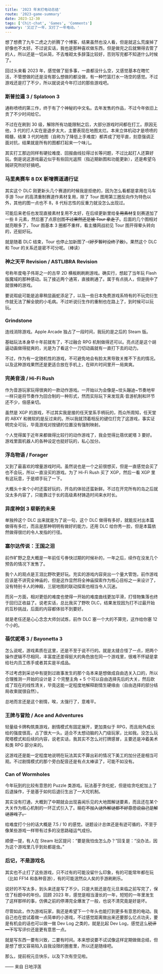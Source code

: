 ```yaml
---
title: '2023 年末打电动总结'
route: '2023-game-summary'
date: 2023-12-30
tags: ['Chit-chat', 'Games', 'Comments']
summary: '又过了一年，又打了一年电动。'
---
```



想了想费了九牛二虎之力折腾了个博客，结果虽然也没人看，但是就这么荒废掉了好像也不太好。不过说实话，我也是那种喜欢做东西，但是做完之后就懒得去管了的人，所以还是一切从简，不去堆砌太多辞藻比较好，否则写完都不知道什么时候了。

回过头来看 2023 年，感觉做了挺多事，一直都没什么空，又感觉基本在瞎忙活，不管想做的还是没有那么想做的都没做，有一种竹篮打水一场空的感觉。不过游戏还是打了不少，所以就说说今年打过的那些游戏吧。

### 斯普拉遁 3 <HeaderSub>/ Splatoon 3</HeaderSub>

通称喷喷的第三作，终于有了个神秘的中文名。去年发售的作品，不过今年依旧上贡了不少时间给它。

不过在在刷到 30 级，解除所有功能限制之后，大部分游戏时间都在打工。原因无他，3 代的打人实在是退步太大，主要表现在地图太烂。本来立体机动才是喷喷的精髓，结果 3 代的地图（自称为了降低上手难度）都弄成了短平直，刻意强调正面对抗，结果就是所有的图都打起来一个味儿。

其实打工那边同样有硬拉难度、回报曲线拉得过长等问题，不过比起打人还算好玩。倒是说这游戏最近似乎有些回光返照（指近期新图和功能更新），还是希望乌贼研究所好好搞吧。

### 马里奥赛车 8 DX 新增赛道通行证

其实这个 DLC 刚更新头几个赛道的时候我是拒绝的，因为怎么看都是拿用在马车手游 Tour 的高清重制赛道作素材复用，除了 Tour 图用第三圈反向作为特色以外，其他的图一点也不 8，8 代标志性的反重力就没怎么出现过。

可能后来老任也发现直接素材复用不太好，在后续更新里给~~复用素材~~复刻赛道加了一些 8 元素，然后塞了点原创图~~不过果然还是被 Tour 拿走了~~。后面的几个图相对就亮眼多了，Tour 图基本 3 圈都不重样，看主播网战初见 Tour 图开得晕头转向的，还挺好玩。

就是随着 DLC 结束，Tour 也停止加新图了<del>（好歹暂时没终了致）</del>。果然这个 DLC 和 Tour 的关系还是密不可分呢。（棒读）

### 神之天平 Revision <HeaderSub>/ ASTLIBRA Revision</HeaderSub>

号称年度电子伟哥之一的古早 2D 横板刷刷刷游戏。确实行，想起了当年玩 Flash 版魔域的那种感动。玩了接近两个通宵，直接刷通了。属于有点挑人，但是挑中了就很棒的游戏。

要说瑕疵可能是追章稍显画蛇添足了，以及一些日本免费游戏系特有的不玩完衍生作就无法了解全貌的小毛病。不过听说衍生作的重制也在路上了，到时候可以玩玩。

### Grindstone

连线消除游戏。Apple Arcade 独占了一段时间，我玩的是之后的 Steam 版。

基础玩法本身早十年前就有了，不过融合 RPG 机制做得还可以。亮点还是这个胡逼动画做得挺爽的，光是为了看这个一刀切动画就有一直打下去的动力。

不过，作为有一定随机性的游戏，不可避免地会有脸太黑导致关推不下去的情况。以及这种游戏果然还是更适合放在手机上，在碎片时间里开一局爽爽。

### 完美音浪 <HeaderSub>/ Hi-Fi Rush </HeaderSub>

作为音游玩家玩得很爽的一款动作游戏。一开始以为会像是~坟头蹦迪~节奏地牢一样只是将节奏作为回合制的一种形式，然而实际玩下来发现真·音游机制和环节还不少，倍感亲切。

虽然是 XGP 的游戏，不过其实我是接的任天堂系手柄玩的，而众所周知，任天堂的 ABXY 和微软的是反过来的。所以我就顶着相反的键位打完了这游戏，事实证明完全可玩，毕竟游戏对按键的位置没有强制映射。

个人觉得属于近年来都做得比较行的动作游戏了，我会觉得比蓓优妮塔 3 要好。游戏里面机器人的各种设定也挺好玩的，私心加分。

### 浮岛物语 <HeaderSub>/ Forager</HeaderSub>

又到了最喜欢的增量游戏时间。虽然说也是一个之前很想买，但是一直感觉会买了也不会玩，所以一直没买的游戏。为了 Hi-Fi Rush 买了 XGP，然后一看 XGP 里有这玩意，于是顺手玩了一下。

大概头十来个小时还蛮好玩的，开岛的体验还蛮新鲜。不过在开完所有的岛之后就没太多内容了，只能靠过于长的高级素材铸造时间来水时长。

### 异度神剑 3 崭新的未来

单独拎这个 DLC 出来就是为了说一句，这个 DLC 做得有多好，就能反衬出本篇做得有多烂，而且是那种明明有做好的能力，还用 DLC 给你秀一脸，但是本篇依然做得很烂的令人发指的行径。

### 塞尔达传说：王国之泪

前作旷野之息大概是一年前任亏券快过期的时候补的，一年之后，续作在没发几个预告的情况下发售了。

我个人的观点是王泪比野吹更好玩。充实的游戏内容突出一个量大管饱，前作游戏应该是不讲究全神庙的，但是这作显然将全神庙探索作为核心目标之一来设计了，没有特别卡人的神殿，三层地图的联动探索也相当令人沉迷。

而另一方面，相对更低的难度也使得一开始的难度曲线更加平滑，打怪物集落也终于回归正收益了。说老实话，总比我买了野吹 DLC，结果发现因为打不过最开始的互秒挑战，后面的内容都体验不到要好。

就是老任还是心心念念大师剑试炼，前作 DLC 塞一个大的不算完，这作给你塞 12 个小的。

### 蓓优妮塔 3 <HeaderSub>/ Bayonetta 3</HeaderSub>

怎么说呢，游戏素质在这里，还是不至于说不行的。就是太缝合怪了一点，把两个操作逻辑不尽相同，丰富度还差得挺大的角色放在同一个游戏里，很难不怀疑是拿给社内员工练手或者其实是半成品。

不过考虑到采访中有提到过故事发生的那个岛本来是想做成自由选关入口的，所以合理推测一开始的设计是 2 个完整主角 + 5 个可以自由选择先后的大关，然后砍成了现在的线性清关，毕竟这能一定程度地解释剧情生硬缘由（自由选择的部分结局收束就很自然）。

总地而言还是这个剧情，唉，太强行了，意难平。

### 王牌与冒险 <HeaderSub>/ Ace and Adventures</HeaderSub>

轻量级卡牌构筑类游戏，剧情模式有固定展开，更加类似于 RPG，而且局外成长给的强度很高，占了很大一头。适合不太想动脑的入门级玩家，比如我。没怎么玩爬塔模式和后续的内容，说老实话，我其实不怎么对打牌感冒，主要还是冲着美术和类 RPG 部分来的。

这游戏还是能一定程度地说明在玩法其实不算出彩的情况下美工的加分还是相当可观。不过剧情模式的那个旁白配音还是有点太棒读了，可能不如没有。

### Can of Wormholes

今年玩到的比较有意思的 Puzzle 类游戏。玩法基于贪吃蛇，但是给贪吃蛇加上了后退操作，于是基于如何后退衍生出了一大坨机制。

其实没有打通，大概到了中期就会出现喜闻乐见的大地图解谜要素，而且还在某个大关作为核心机制的一环正式引入了。~~现在不加入谜外解谜都不好意思说自己是解谜游戏了。~~

给难度打个分的话大概是 7.5 / 10 的感觉。谜题设计总体还是有迹可循的，不至于像某些游戏一样带有过多的没思路碰运气成份。

顺便一提，有人在 Steam 社区提问：“要是我怕虫怎么办？”回复是：“没办法，因为这个游戏里几乎到处都是虫。”

### 后记，不是游戏名

其实也不止打了这些游戏，只不过有的可能没留什么印象，有的可能常年都在玩（比如 FF14 和各种音游），有的可能泯然众人矣的手游刷刷乐。

说好的不写太多，到头来还是写了不少。只是大抵还是在元旦来临之前写完了，保住了标题中的年份。回顾 2023 年，感觉是相当漫长的一年，短短的一年里发生了这样那样的事，仿佛之前的停滞完全爆发了一般，也说不清究竟是好是坏。

尽管如此，作为游戏玩家，我还是希望下一个年头也能打到更多有意思的电动。我自己也在尝试着做一点简单的小游戏，不过感觉距离做出来还要那么亿点功夫，要是有机会的话也可以做一做 Dev Log 之类的，就是比起 Dev Log，感觉这么~~锐评一下~~写写评价还是更有意思一点。

就是写东西一要有兴致，二要有时间。本来想说要不试试像这样定期做做总结，但是想了想又容易陷入自我设限的圈套里，所以还是随缘吧。

那么，提前祝元旦快乐，以及下次有空见啦。


<Sign>—— 来自 日地浮莲</Sign>
